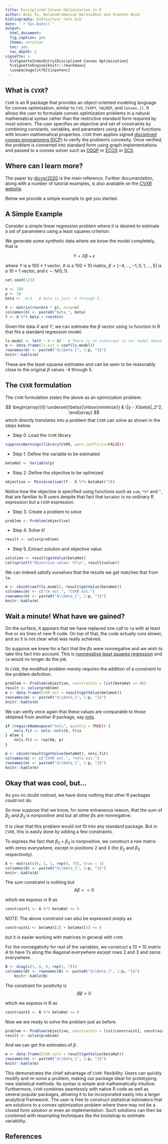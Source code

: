 ```yaml
---
title: Disciplined Convex Optimization in R
author: Anqi Fu, Balasubramanian Narasimhan and Stephen Boyd
bibliography: bibtex/cvxr_refs.bib
date: '`r Sys.Date()`'
output:
  html_document:
  fig_caption: yes
  theme: cerulean
  toc: yes
  toc_depth: 2
vignette: >
  %\VignetteIndexEntry{Disciplined Convex Optimization}
  %\VignetteEngine{knitr::rmarkdown}
  \usepackage[utf8]{inputenc}
---
```


## What is `CVXR`?

`CVXR` is an R package that provides an object-oriented modeling
language for convex optimization, similar to `CVX`, `CVXPY`, `YALMIP`,
and `Convex.jl`. It allows the user to formulate convex optimization
problems in a natural mathematical syntax rather than the restrictive
standard form required by most solvers. The user specifies an
objective and set of constraints by combining constants, variables,
and parameters using a library of functions with known mathematical
properties. `CVXR` then applies signed [disciplined convex programming
(DCP)](https://cvxr.rbind.io) to verify the problem’s convexity. Once
verified, the problem is converted into standard form using
graph implementations and passed to a convex solver such as
[OSQP](https://osqp.org) or [ECOS](https://github.com/embotech/ecos)
or [SCS](https://github.com/cvxgrp/scs).

## Where can I learn more? 

The paper by [@cvxr2020](https://doi.org/10.18637/jss.v094.i14) is the
main reference. Further documentation, along with a number of tutorial
examples, is also available on the [CVXR website](https://cvxr.rbind.io).

Below we provide a simple example to get you started. 

## A Simple Example

Consider a simple linear regression problem where it is desired to
estimate a set of parameters using a least squares criterion. 

We generate some synthetic data where we know the model completely,
that is

$$ Y = X\beta + \epsilon $$ 

where $Y$ is a $100\times 1$ vector, $X$ is a $100\times 10$ matrix,
$\beta = [-4,\ldots ,-1, 0, 1, \ldots, 5]$ is a $10\times 1$ vector, and
$\epsilon \sim N(0, 1)$.


```r
set.seed(123)

n <- 100
p <- 10
beta <- -4:5   # beta is just -4 through 5.

X <- matrix(rnorm(n * p), nrow=n)
colnames(X) <- paste0("beta_", beta)
Y <- X %*% beta + rnorm(n)
```

Given the data $X$ and $Y$, we can estimate the $\beta$ vector using
`lm` function in R that fits a standard regression model.

```r
ls.model <- lm(Y ~ 0 + X)   # There is no intercept in our model above
m <- data.frame(ls.est = coef(ls.model))
rownames(m) <- paste0("$\\beta_{", 1:p, "}$")
knitr::kable(m)
```	

These are the least-squares estimates and can be seen to be reasonably
close to the original $\beta$ values -4 through 5.

## The `CVXR` formulation

The `CVXR` formulation states the above as an optimization problem:

$$
  \begin{array}{ll}
    \underset{\beta}{\mbox{minimize}} & \|y - X\beta\|_2^2,
  \end{array}
$$
which directly translates into a problem that `CVXR` can solve as shown
in the steps below.

- Step 0. Load the `CVXR` library

```r
suppressWarnings(library(CVXR, warn.conflicts=FALSE))
```

- Step 1. Define the variable to be estimated

```r
betaHat <- Variable(p)
```

- Step 2. Define the objective to be optimized

```r
objective <- Minimize(sum((Y - X %*% betaHat)^2))
```
Notice how the objective is specified using functions such as `sum`,
`*%*` and `^`, that are familiar to R users despite that fact that
`betaHat` is no ordinary R expression but a `CVXR` expression.

- Step 3. Create a problem to solve

```r
problem <- Problem(objective)
```

- Step 4. Solve it!

```r
result <- solve(problem)
```

- Step 5. Extract solution and objective value

```r
solution <- result$getValue(betaHat)
cat(sprintf("Objective value: %f\n", result$value))
```

We can indeed satisfy ourselves that the results we get matches that
from `lm`.

```r
m <- cbind(coef(ls.model), result$getValue(betaHat))
colnames(m) <- c("lm est.", "CVXR est.")
rownames(m) <- paste0("$\\beta_{", 1:p, "}$")
knitr::kable(m)
```

## Wait a minute! What have we gained?

On the surface, it appears that we have replaced one call to `lm` with
at least five or six lines of new R code. On top of that, the code
actually runs slower, and so it is not clear what was really achieved.

So suppose we knew for a fact that the $\beta$s were nonnegative and
we wish to take this fact into account. This
is
[nonnegative least squares regression](https://en.wikipedia.org/wiki/Non-negative_least_squares) and
`lm` would no longer do the job. 

In `CVXR`, the modified problem merely requires the addition of a constraint to the
problem definition.

```r
problem <- Problem(objective, constraints = list(betaHat >= 0))
result <- solve(problem)
m <- data.frame(CVXR.est = result$getValue(betaHat))
rownames(m) <- paste0("$\\beta_{", 1:p, "}$")
knitr::kable(m)
```

We can verify once again that these values are comparable to those
obtained from another R package,
say [nnls](https://CRAN.R-project.org/package=nnls). 

```r
if (requireNamespace("nnls", quietly = TRUE)) {
    nnls.fit <- nnls::nnls(X, Y)$x
} else {
    nnls.fit <- rep(NA, p)
}
```

```r
m <- cbind(result$getValue(betaHat), nnls.fit)
colnames(m) <- c("CVXR est.", "nnls est.")
rownames(m) <- paste0("$\\beta_{", 1:p, "}$")
knitr::kable(m)
```

## Okay that was cool, but...

As you no doubt noticed, we have done nothing that other R packages
could not do.

So now suppose that we know, for some extraneous reason, that the sum
of 
$\beta_2$ and $\beta_3$ is nonpositive and but all other $\beta$s are
nonnegative.

It is clear that this problem would not fit into any standard
package. But in `CVXR`, this is easily done by adding a few
constraints. 

To express the fact that $\beta_2 + \beta_3$ is nonpositive, we
construct a row matrix with zeros everywhere, except in positions 2
and 3 (for $\beta_2$ and $\beta_3$ respectively).

```r
A <- matrix(c(0, 1, 1, rep(0, 7)), nrow = 1)
colnames(A) <- paste0("$\\beta_{", 1:p, "}$")
knitr::kable(A)
```

The sum constraint is nothing but 
$$
A\beta <= 0
$$

which we express in R as

```r
constraint1 <- A %*% betaHat <= 0
```

_NOTE_: The above constraint can also be expressed simply as

```r
constraint1 <- betaHat[2] + betaHat[3] <= 0
```
but it is easier working with matrices in general with `CVXR`. 


For the nonnegativity for rest of the variables, we construct a $10\times
10$ matrix $A$ to have 1's along the diagonal everywhere except rows 2
and 3 and zeros everywhere.

```r
B <- diag(c(1, 0, 0, rep(1, 7)))
colnames(B) <- rownames(B) <- paste0("$\\beta_{", 1:p, "}$")
    knitr::kable(B)
```

The constraint for positivity is 
$$
B\beta > 0
$$

which we express in R as 

```r
constraint2 <- B %*% betaHat >= 0
```
Now we are ready to solve the problem just as before. 

```r
problem <- Problem(objective, constraints = list(constraint1, constraint2))
result <- solve(problem)
```

And we can get the estimates of $\beta$.

```r
m <- data.frame(CVXR.soln = result$getValue(betaHat))
rownames(m) <- paste0("$\\beta_{", 1:p, "}$")
knitr::kable(m)
```

This demonstrates the chief advantage of `CVXR`: flexibility. Users
can quickly modify and re-solve a problem, making our package ideal
for prototyping new statistical methods. Its syntax is simple and
mathematically intuitive. Furthermore, `CVXR` combines seamlessly with
native R code as well as several popular packages, allowing it to be
incorporated easily into a larger analytical framework. The user is
free to construct statistical estimators that are solutions to a
convex optimization problem where there may not be a closed form
solution or even an implementation. Such solutions can then be
combined with resampling techniques like the bootstrap to estimate
variability.


## References


